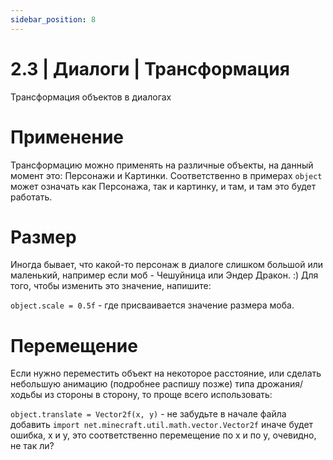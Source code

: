 ```yaml
---
sidebar_position: 8
---
```


# 2.3 | Диалоги | Трансформация
Трансформация объектов в диалогах

# Применение
Трансформацию можно применять на различные объекты, на данный момент это: Персонажи и Картинки.
Соответственно в примерах `object` может означать как Персонажа, так и картинку, и там, и там это будет работать.

# Размер
Иногда бывает, что какой-то персонаж в диалоге слишком большой или маленький, например если моб - Чешуйница или Эндер Дракон. :)
Для того, чтобы изменить это значение, напишите:

`object.scale = 0.5f` - где присваивается значение размера моба.

# Перемещение
Если нужно переместить объект на некоторое расстояние, или сделать небольшую анимацию (подробнее распишу позже)
типа дрожания/ходьбы из стороны в сторону, то проще всего использовать:

`object.translate = Vector2f(x, y)` - не забудьте в начале файла добавить `import net.minecraft.util.math.vector.Vector2f`
иначе будет ошибка, x и y, это соответственно перемещение по x и по y, очевидно, не так ли?